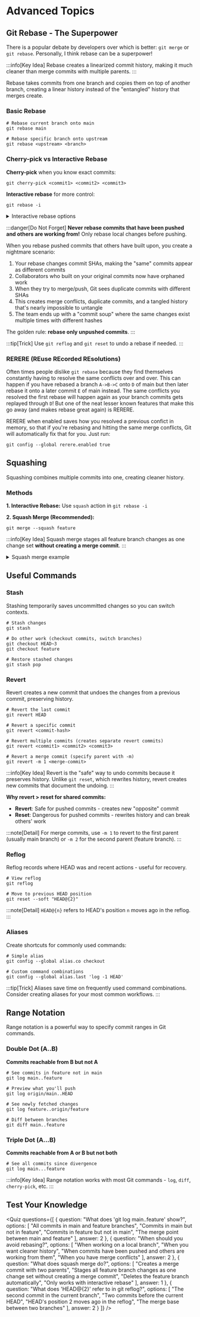 
# Advanced Topics

## Git Rebase - The Superpower

There is a popular debate by developers over which is better: `git merge` or `git rebase`. Personally, I think rebase can be a superpower!

:::info[Key Idea]
Rebase creates a linearized commit history, making it much cleaner than merge commits with multiple parents.
:::

<BlueHighlight>Rebase</BlueHighlight> takes commits from one branch and copies them on top of another branch, creating a linear history instead of the "entangled" history that merges create.

### Basic Rebase

```shell
# Rebase current branch onto main
git rebase main

# Rebase specific branch onto upstream
git rebase <upstream> <branch>
```

### Cherry-pick vs Interactive Rebase

**Cherry-pick** when you know exact commits:
```shell
git cherry-pick <commit1> <commit2> <commit3>
```

**Interactive rebase** for more control:
```shell
git rebase -i
```

<details>
<summary>Interactive rebase options</summary>

When you run `git rebase -i`, you'll see:
```
pick 1a2b3c Commit message A
pick 4d5e6f Commit message B  
pick 7g8h9i Commit message C
```

Available actions:
- `pick`: Keep the commit
- `drop`: Remove the commit
- `edit`: Pause to make changes
- `reword`: Change commit message
- `squash`: Combine with previous commit

If conflicts occur:
1. Resolve conflicts manually
2. `git add` resolved files
3. `git rebase --continue`
4. Or `git rebase --abort` to cancel

</details>

:::danger[Do Not Forget]
**Never rebase commits that have been pushed and others are working from!** Only rebase local changes before pushing.

When you rebase pushed commits that others have built upon, you create a nightmare scenario:
1. Your rebase changes commit SHAs, making the "same" commits appear as different commits
2. Collaborators who built on your original commits now have orphaned work
3. When they try to merge/push, Git sees duplicate commits with different SHAs
4. This creates merge conflicts, duplicate commits, and a tangled history that's nearly impossible to untangle
5. The team ends up with a "commit soup" where the same changes exist multiple times with different hashes

The golden rule: **rebase only unpushed commits**.
:::

:::tip[Trick]
Use `git reflog` and `git reset` to undo a rebase if needed.
:::

### RERERE (REuse REcorded REsolutions)

Often times people dislike `git rebase` because they find themselves constantly having to resolve the same conflicts over and over. This can happen if you have rebased a branch `A->B->C` onto `D` of main but then later rebase it onto a later commit `E` of main instead. The same conflicts you resolved the first rebase will happen again as your branch commits gets replayed through `D`! But one of the neat lesser known features that make this go away (and makes rebase great again) is RERERE.

RERERE when enabled saves how you resolved a previous confict in memory, so that if you're rebasing and hitting the same merge conflicts, Git will automatically fix that for you. Just run:

```shell
git config --global rerere.enabled true
```

## Squashing

<BlueHighlight>Squashing</BlueHighlight> combines multiple commits into one, creating cleaner history.

### Methods

**1. Interactive Rebase:**
Use `squash` action in `git rebase -i`

**2. Squash Merge (Recommended):**
```shell
git merge --squash feature
```

:::info[Key Idea]
Squash merge stages all feature branch changes as one change set **without creating a merge commit**.
:::

<details>
<summary>Squash merge example</summary>

Before: `A (main) → B → C (feature)`
After squash merge: `A → D (main)` where D combines B + C

</details>

## Useful Commands
### Stash

<BlueHighlight>Stashing</BlueHighlight> temporarily saves uncommitted changes so you can switch contexts.

```shell
# Stash changes
git stash

# Do other work (checkout commits, switch branches)
git checkout HEAD~3
git checkout feature

# Restore stashed changes
git stash pop
```

### Revert

<BlueHighlight>Revert</BlueHighlight> creates a new commit that undoes the changes from a previous commit, preserving history.

```shell
# Revert the last commit
git revert HEAD

# Revert a specific commit
git revert <commit-hash>

# Revert multiple commits (creates separate revert commits)
git revert <commit1> <commit2> <commit3>

# Revert a merge commit (specify parent with -m)
git revert -m 1 <merge-commit>
```

:::info[Key Idea]
Revert is the "safe" way to undo commits because it preserves history. Unlike `git reset`, which rewrites history, revert creates new commits that document the undoing.
:::

**Why revert > reset for shared commits:**
- **Revert**: Safe for pushed commits - creates new "opposite" commit
- **Reset**: Dangerous for pushed commits - rewrites history and can break others' work

:::note[Detail]
For merge commits, use `-m 1` to revert to the first parent (usually main branch) or `-m 2` for the second parent (feature branch).
:::

### Reflog

<BlueHighlight>Reflog</BlueHighlight> records where HEAD was and recent actions - useful for recovery.

```shell
# View reflog
git reflog

# Move to previous HEAD position
git reset --soft "HEAD@{2}"
```

:::note[Detail]
`HEAD@{n}` refers to HEAD's position `n` moves ago in the reflog.
:::

### Aliases

Create shortcuts for commonly used commands:

```shell
# Simple alias
git config --global alias.co checkout

# Custom command combinations
git config --global alias.last 'log -1 HEAD'
```

:::tip[Trick]
Aliases save time on frequently used command combinations. Consider creating aliases for your most common workflows.
:::

## Range Notation

<BlueHighlight>Range notation</BlueHighlight> is a powerful way to specify commit ranges in Git commands.

### Double Dot (A..B)
**Commits reachable from B but not A**

```shell
# See commits in feature not in main
git log main..feature

# Preview what you'll push
git log origin/main..HEAD

# See newly fetched changes
git log feature..origin/feature

# Diff between branches
git diff main..feature
```

### Triple Dot (A...B) 
**Commits reachable from A or B but not both**

```shell
# See all commits since divergence
git log main...feature
```

:::info[Key Idea]
Range notation works with most Git commands - `log`, `diff`, `cherry-pick`, etc.
:::

## Test Your Knowledge

<Quiz
  questions={[
    {
      question: "What does 'git log main..feature' show?",
      options: [
        "All commits in main and feature branches",
        "Commits in main but not in feature",
        "Commits in feature but not in main",
        "The merge point between main and feature"
      ],
      answer: 2
    },
    {
      question: "When should you avoid rebasing?",
      options: [
        "When working on a local branch",
        "When you want cleaner history",
        "When commits have been pushed and others are working from them",
        "When you have merge conflicts"
      ],
      answer: 2
    },
    {
      question: "What does squash merge do?",
      options: [
        "Creates a merge commit with two parents",
        "Stages all feature branch changes as one change set without creating a merge commit",
        "Deletes the feature branch automatically",
        "Only works with interactive rebase"
      ],
      answer: 1
    },
    {
      question: "What does 'HEAD@{2}' refer to in git reflog?",
      options: [
        "The second commit in the current branch",
        "Two commits before the current HEAD",
        "HEAD's position 2 moves ago in the reflog",
        "The merge base between two branches"
      ],
      answer: 2
    }
  ]}
/>
